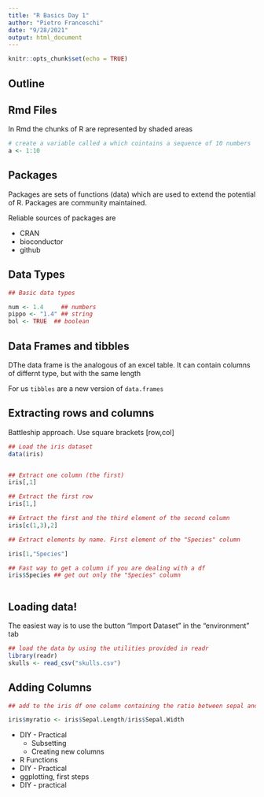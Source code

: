 ```yaml
---
title: "R Basics Day 1"
author: "Pietro Franceschi"
date: "9/28/2021"
output: html_document
---
```


```r
knitr::opts_chunk$set(echo = TRUE)
```


## Outline

## Rmd Files

In Rmd the chunks of R are represented by shaded areas

```r
# create a variable called a which cointains a sequence of 10 numbers
a <- 1:10
```

## Packages

Packages are sets of functions (data) which are used to extend the potential of R. 
Packages are community maintained.

Reliable sources of packages are

* CRAN
* bioconductor
* github

## Data Types

```r
## Basic data types

num <- 1.4     ## numbers
pippo <- "1.4" ## string
bol <- TRUE  ## boolean

```


## Data Frames and tibbles
DThe data frame is the analogous of an excel table. It can contain columns of differnt type, but with the same length

For us `tibbles` are a new version of `data.frames`

 
##  Extracting rows and columns

Battleship approach. Use square brackets [row,col]


```r
## Load the iris dataset
data(iris)


## Extract one column (the first)
iris[,1]

## Extract the first row 
iris[1,]

## Extract the first and the third element of the second column
iris[c(1,3),2]

## Extract elements by name. First element of the "Species" column

iris[1,"Species"]

## Fast way to get a column if you are dealing with a df
iris$Species ## get out only the "Species" column



```


## Loading data!

The easiest way is to use the button "Import Dataset" in the "environment"
tab

```r
## load the data by using the utilities provided in readr
library(readr)
skulls <- read_csv("skulls.csv")

```


## Adding Columns

```r
## add to the iris df one column containing the ratio between sepal and petal

iris$myratio <- iris$Sepal.Length/iris$Sepal.Width

```





* DIY - Practical
    * Subsetting
    * Creating new columns
    
    
    
    
* R Functions
* DIY - Practical
* ggplotting, first steps
* DIY - practical


